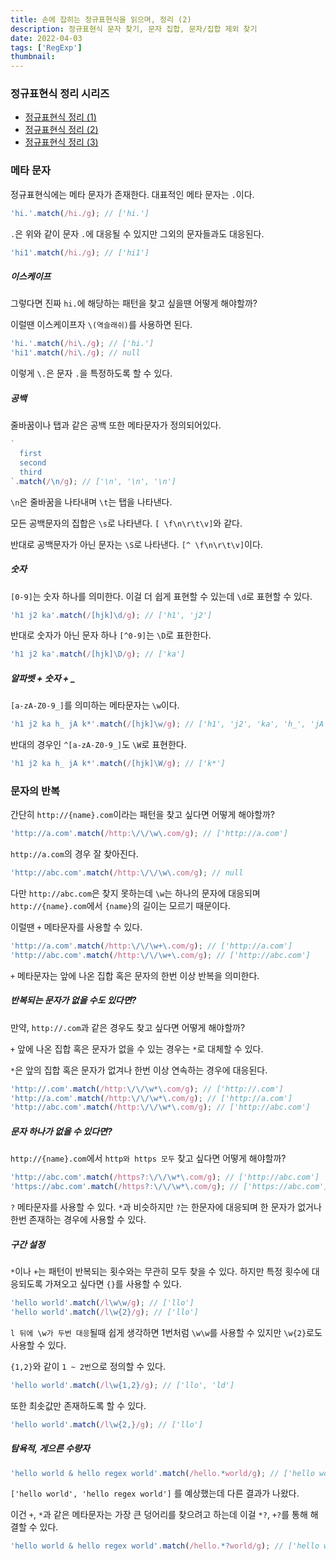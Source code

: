 ```yaml
---
title: 손에 잡히는 정규표현식을 읽으며, 정리 (2)
description: 정규표현식 문자 찾기, 문자 집합, 문자/집합 제외 찾기
date: 2022-04-03
tags: ['RegExp']
thumbnail:
---
```


### 정규표현식 정리 시리즈

- [정규표현식 정리 (1)](http://choi-jinwoo.github.io/post/development/regex-in-10m-1)
- [정규표현식 정리 (2)](http://choi-jinwoo.github.io/post/development/regex-in-10m-2)
- [정규표현식 정리 (3)]()

### 메타 문자

정규표현식에는 메타 문자가 존재한다. 대표적인 메타 문자는 `.`이다.

```javascript
'hi.'.match(/hi./g); // ['hi.']
```

`.`은 위와 같이 문자 `.`에 대응될 수 있지만 그외의 문자들과도 대응된다.

```javascript
'hi1'.match(/hi./g); // ['hi1']
```

##### 이스케이프

그렇다면 진짜 `hi.`에 해당하는 패턴을 찾고 싶을땐 어떻게 해야할까?

이럴땐 이스케이프자 `\(역슬래쉬)`를 사용하면 된다.

```javascript
'hi.'.match(/hi\./g); // ['hi.']
'hi1'.match(/hi\./g); // null
```

이렇게 `\.`은 문자 `.`을 특정하도록 할 수 있다.

##### 공백

줄바꿈이나 탭과 같은 공백 또한 메타문자가 정의되어있다.

```javascript
`
  first
  second
  third
`.match(/\n/g); // ['\n', '\n', '\n']
```

`\n`은 줄바꿈을 나타내며 `\t`는 탭을 나타낸다.

모든 공백문자의 집합은 `\s`로 나타낸다. `[ \f\n\r\t\v]`와 같다.

반대로 공백문자가 아닌 문자는 `\S`로 나타낸다. `[^ \f\n\r\t\v]`이다.

##### 숫자

`[0-9]`는 숫자 하나를 의미한다. 이걸 더 쉽게 표현할 수 있는데 `\d`로 표현할 수 있다.

```javascript
'h1 j2 ka'.match(/[hjk]\d/g); // ['h1', 'j2']
```

반대로 숫자가 아닌 문자 하나 `[^0-9]`는 `\D`로 표한한다.

```javascript
'h1 j2 ka'.match(/[hjk]\D/g); // ['ka']
```

##### 알파벳 + 숫자 + \_

`[a-zA-Z0-9_]`를 의미하는 메타문자는 `\w`이다.

```javascript
'h1 j2 ka h_ jA k*'.match(/[hjk]\w/g); // ['h1', 'j2', 'ka', 'h_', 'jA']
```

반대의 경우인 `^[a-zA-Z0-9_]`도 `\W`로 표현한다.

```javascript
'h1 j2 ka h_ jA k*'.match(/[hjk]\W/g); // ['k*']
```

### 문자의 반복

간단히 `http://{name}.com`이라는 패턴을 찾고 싶다면 어떻게 해야할까?

```javascript
'http://a.com'.match(/http:\/\/\w\.com/g); // ['http://a.com']
```

`http://a.com`의 경우 잘 찾아진다.

```javascript
'http://abc.com'.match(/http:\/\/\w\.com/g); // null
```

다만 `http://abc.com`은 찾지 못하는데 `\w`는 하나의 문자에 대응되며 `http://{name}.com`에서 `{name}`의 길이는 모르기 때문이다.

이럴땐 `+` 메타문자를 사용할 수 있다.

```javascript
'http://a.com'.match(/http:\/\/\w+\.com/g); // ['http://a.com']
'http://abc.com'.match(/http:\/\/\w+\.com/g); // ['http://abc.com']
```

`+` 메타문자는 앞에 나온 집합 혹은 문자의 한번 이상 반복을 의미한다.

##### 반복되는 문자가 없을 수도 있다면?

만약, `http://.com`과 같은 경우도 찾고 싶다면 어떻게 해야할까?

`+` 앞에 나온 집합 혹은 문자가 없을 수 있는 경우는 `*`로 대체할 수 있다.

`*`은 앞의 집합 혹은 문자가 없겨나 한번 이상 연속하는 경우에 대응된다.

```javascript
'http://.com'.match(/http:\/\/\w*\.com/g); // ['http://.com']
'http://a.com'.match(/http:\/\/\w*\.com/g); // ['http://a.com']
'http://abc.com'.match(/http:\/\/\w*\.com/g); // ['http://abc.com']
```

##### 문자 하나가 없을 수 있다면?

`http://{name}.com`에서 `http와 https 모두` 찾고 싶다면 어떻게 해야할까?

```javascript
'http://abc.com'.match(/https?:\/\/\w*\.com/g); // ['http://abc.com']
'https://abc.com'.match(/https?:\/\/\w*\.com/g); // ['https://abc.com']
```

`?` 메타문자를 사용할 수 있다. `*`과 비슷하지만 `?`는 한문자에 대응되며 한 문자가 없거나 한번 존재하는 경우에 사용할 수 있다.

##### 구간 설정

`*`이나 `+`는 패턴이 반복되는 횟수와는 무관히 모두 찾을 수 있다. 하지만 특정 횟수에 대응되도록 가져오고 싶다면 `{}`를 사용할 수 있다.

```javascript
'hello world'.match(/l\w\w/g); // ['llo']
'hello world'.match(/l\w{2}/g); // ['llo']
```

`l 뒤에 \w가 두번 대응`될때 쉽게 생각하면 1번처럼 `\w\w`를 사용할 수 있지만 `\w{2}`로도 사용할 수 있다.

`{1,2}`와 같이 `1 ~ 2번`으로 정의할 수 있다.

```javascript
'hello world'.match(/l\w{1,2}/g); // ['llo', 'ld']
```

또한 최솟값만 존재하도록 할 수 있다.

```javascript
'hello world'.match(/l\w{2,}/g); // ['llo']
```

##### 탐욕적, 게으른 수량자

```javascript
'hello world & hello regex world'.match(/hello.*world/g); // ['hello world & hello regex world']
```

`['hello world', 'hello regex world']` 를 예상했는데 다른 결과가 나왔다.

이건 `+`, `*`과 같은 메타문자는 가장 큰 덩어리를 찾으려고 하는데 이걸 `*?`, `+?`를 통해 해결할 수 있다.

```javascript
'hello world & hello regex world'.match(/hello.*?world/g); // ['hello world', 'hello regex world']
```
